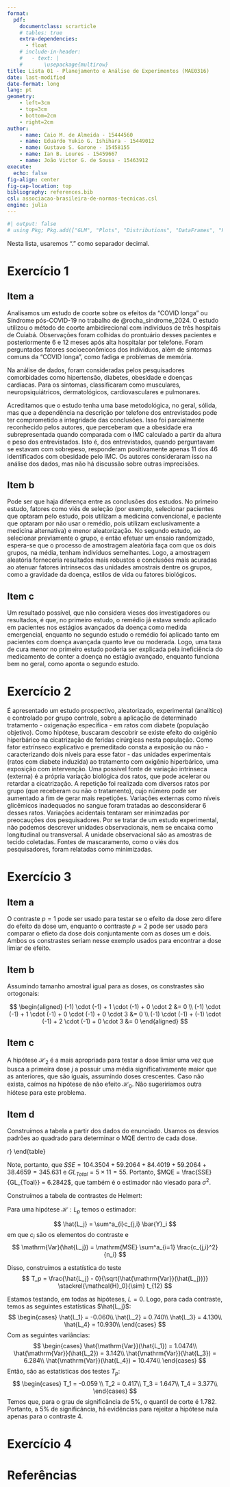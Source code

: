 ---
format:
  pdf:
    documentclass: scrarticle
    # tables: true
    extra-dependencies:
      - float
    # include-in-header:
    #   - text: |
    #       \usepackage{multirow}
title: Lista 01 - Planejamento e Análise de Experimentos (MAE0316)
date: last-modified
date-format: long
lang: pt
geometry:
    - left=3cm
    - top=3cm
    - bottom=2cm
    - right=2cm
author: 
    - name: Caio M. de Almeida - 15444560
    - name: Eduardo Yukio G. Ishihara - 15449012
    - name: Gustavo S. Garone - 15458155
    - name: Ian B. Loures - 15459667
    - name: João Victor G. de Sousa - 15463912
execute:
  echo: false
fig-align: center
fig-cap-location: top
bibliography: references.bib
csl: associacao-brasileira-de-normas-tecnicas.csl
engine: julia
---

```{julia}
#| output: false
# using Pkg; Pkg.add(["GLM", "Plots", "Distributions", "DataFrames", "PrettyTables", "LaTeXStrings", "CSV"])
```

`\vspace{-0.5cm}\noindent\rule{\textwidth}{1pt}`{=latex}

Nesta lista, usaremos "$.$" como separador decimal.

# Exercício 1

## Item a

Analisamos um estudo de coorte sobre os efeitos da "COVID longa" ou Síndrome
pós-COVID-19 no trabalho de @rocha_sindrome_2024. O estudo utilizou o método de
coorte ambidirecional com indivíduos de três hospitais de Cuiabá. Observações
foram colhidas do prontuário desses pacientes e posteriormente $6$ e $12$ meses
após alta hospitalar por telefone. Foram perguntados fatores socioeconômicos dos
indivíduos, além de sintomas comuns da "COVID longa", como fadiga e problemas de
memória.

Na análise de dados, foram consideradas pelos pesquisadores comorbidades como
hipertensão, diabetes, obesidade e doenças cardíacas. Para os sintomas,
classificaram como musculares, neuropsiquiátricos, dermatológicos,
cardiovasculares e pulmonares.

Acreditamos que o estudo tenha uma base metodológica, no geral, sólida, mas que a
dependência na descrição por telefone dos entrevistados pode ter comprometido a
integridade das conclusões. Isso foi parcialmente reconhecido pelos autores, que
perceberam que a obesidade era subrepresentada quando comparada com o IMC
calculado a partir da altura e peso dos entrevistados. Isto é, dos
entrevistados, quando perguntavam se estavam com sobrepeso, responderam
positivamente apenas $11$ dos $46$ identificados com obesidade pelo IMC. Os
autores consideraram isso na análise dos dados, mas não há discussão sobre
outras imprecisões.

## Item b

Pode ser que haja diferença entre as conclusões dos estudos. No primeiro estudo,
fatores como viés de seleção (por exemplo, selecionar pacientes que optaram pelo
estudo, pois utilizam a medicina convencional, e paciente que optaram por não
usar o remédio, pois utilizam exclusivamente a medicina alternativa) e menor
aleatorização. No segundo estudo, ao selecionar previamente o grupo, e então
efetuar um ensaio randomizado, espera-se que o processo de amostragem aleatória
faça com que os dois grupos, na média, tenham indivíduos semelhantes. Logo, a
amostragem aleatória forneceria resultados mais robustos e conclusões mais
acuradas ao atenuar fatores intrínsecos das unidades amostrais dentre os grupos,
como a gravidade da doença, estilos de vida ou fatores biológicos.

## Item c

Um resultado possível, que não considera vieses dos investigadores ou
resultados, é que, no primeiro estudo, o remédio já estava sendo aplicado em
pacientes nos estágios avançados da doença como medida emergencial, enquanto no
segundo estudo o remédio foi aplicado tanto em pacientes com doença avançada
quanto leve ou moderada. Logo, uma taxa de cura menor no primeiro estudo poderia
ser explicada pela ineficiência do medicamento de conter a doença no estágio
avançado, enquanto funciona bem no geral, como aponta o segundo estudo.


# Exercício 2

É apresentado um estudo prospectivo, aleatorizado, experimental (analítico) e
controlado por grupo controle, sobre a aplicação de determinado tratamento -
oxigenação específica - em ratos com diabete (população objetivo). Como
hipótese, buscaram descobrir se existe efeito do oxigênio hiperbárico na
cicatrização de feridas cirúrgicas nesta população. Como fator extrínseco
explicativo e premeditado consta a exposição ou não - caracterizando dois níveis para esse
fator - das unidades experimentais (ratos com diabete induzida) ao tratamento
com oxigênio hiperbárico, uma exposição com intervenção. Uma possível fonte de
variação intrínseca (externa) é a própria variação biológica dos ratos, que pode
acelerar ou retardar a cicatrização. A repetição foi realizada com diversos
ratos por grupo (que receberam ou não o tratamento), cujo número pode ser 
aumentado a fim de gerar mais repetições. Variações externas como
níveis glicêmicos inadequados no sangue foram tratadas ao desconsiderar $6$
desses ratos. Variações acidentais tentaram ser minimzadas por preocauções dos
pesquisadores. Por se tratar de um estudo experimental, não podemos descrever
unidades observacionais, nem se encaixa como longitudinal ou transversal.
A unidade observacional são as amostras de tecido coletadas. Fontes de
mascaramento, como o viés dos pesquisadores, foram relatadas como minimizadas.

# Exercício 3

## Item a

O contraste $p=1$ pode ser usado para testar se o efeito da dose zero difere do
efeito da dose um, enquanto o contraste $p=2$ pode ser usado para comparar o
efieto da dose dois conjuntamente com as doses um e dois. Ambos os constrastes
seriam nesse exemplo usados para encontrar a dose limiar de efeito.

## Item b

Assumindo tamanho amostral igual para as doses, os constrastes são ortogonais:

$$
\begin{aligned}
(-1) \cdot (-1) + 1 \cdot (-1) + 0 \cdot 2 &= 0 \\
(-1) \cdot (-1) + 1 \cdot (-1) + 0 \cdot (-1) + 0 \cdot 3 &= 0 \\
(-1) \cdot (-1) + (-1) \cdot (-1) + 2 \cdot (-1) + 0 \cdot 3 &= 0
\end{aligned}
$$

## Item c

A hipótese $\mathcal{H}_2$ é a mais apropriada para testar a dose limiar uma vez
que busca a primeira dose $j$ a possuir uma média significativamente maior que
as anteriores, que são iguais, assumindo doses crescentes. Caso não exista,
caímos na hipótese de não efeito $\mathcal{H}_0$. Não sugeririamos outra hiótese
para este problema.

## Item d

Construímos a tabela a partir dos dados do enunciado. Usamos os desvios padrões ao quadrado para determinar o MQE dentro de cada dose.

\begin{table}[]
\centering
\caption{Doses}
\begin{tabular}{c|ccccc}
             & \multicolumn{4}{l}{Coeficiente (q)} \\
Dose  (mg/kg/dia)  &  SSQ   &   GL   & MQE   \\
             \cline{1-6}
             & Controle   &  9.4864 & 11    & 0     & 0.8624   \\
             & 10             & 5.3824 & 11    & 0     & 0.4893   \\
             & 20            & 7.6729 & 11    & 3     & 0.6975   \\
            & 30             & 5.3824 & 11    & -1    & 0.4893  \
	    & 30             & 3.4969 & 11    & -1    & 0.3179  
\end{tabular}
\end{table}

Note, portanto, que $SSE = 104.3504 + 59.2064 + 84.4019 + 59.2064 + 38.4659 = 345.631$ e $GL_{Total} = 5 \times 11 = 55$. Portanto, $MQE = \frac{SSE}{GL_{Toal}} = 6.2842$, que também é o estimador não viesado para $\sigma^2$.

Construímos a tabela de contrastes de Helmert:

\begin{table}[]
\centering
\caption{Contrastes usados}
\begin{tabular}{c|ccccc}
             & \multicolumn{5}{l}{Coeficiente (q)} \\
Contraste(p) & 0     & 1     & 2     & 3     & 4   \\
             \cline{1-6}
             & -1    & 1     & 0     & 0     & 0   \\
             & -1    & -1    & 2     & 0     & 0   \\
             & -1    & -1    & -1    & 3     & 0   \\
             & -1    & -1    & -1    & -1    & 4  
\end{tabular}
\end{table}

Para uma hipótese $\mathcal{H}: L_p$ temos o estimador:

$$
\hat{L_j} = \sum^a_{i}c_{j,i} \bar{Y}_i
$$
em que $c_i$ são os elementos do contraste e
$$
\mathrm{Var}(\hat{L_j}) = \mathrm{MSE} \sum^a_{i=1} \frac{c_{j,i}^2}{n_i}
$$

Disso, construímos a estatística do teste
$$
T_p = \frac{\hat{L_j} - 0}{\sqrt{\hat{\mathrm{Var}}(\hat{L_j})}}
\stackrel{\mathcal{H}_0}{\sim} t_{12}
$$

Estamos testando, em todas as hipóteses, $L = 0$. Logo, para cada contraste, temos as seguintes
estatísticas $\hat{L_j}$:
$$
\begin{cases}
\hat{L_1} = -0.060\\
\hat{L_2} = 0.740\\
\hat{L_3} = 4.130\\
\hat{L_4} = 10.930\\
\end{cases}
$$
Com as seguintes variâncias:
$$
\begin{cases}
\hat{\mathrm{Var}}(\hat{L_1}) = 1.0474\\
\hat{\mathrm{Var}}(\hat{L_2}) = 3.142\\
\hat{\mathrm{Var}}(\hat{L_3}) = 6.284\\
\hat{\mathrm{Var}}(\hat{L_4}) = 10.474\\
\end{cases}
$$
Então, são as estatísticas dos testes $T_p$:
$$
\begin{cases}
T_1 = -0.059 \\
T_2 = 0.417\\
T_3 = 1.647\\
T_4 = 3.377\\
\end{cases}
$$
Temos que, para o grau de significância de $5\%$, o quantil de corte é $1.782$. Portanto, a $5\%$ de significância, há evidências para rejeitar a hipótese nula apenas para o contraste $4$.


# Exercício 4

# Referências

:::{.refs}
:::


